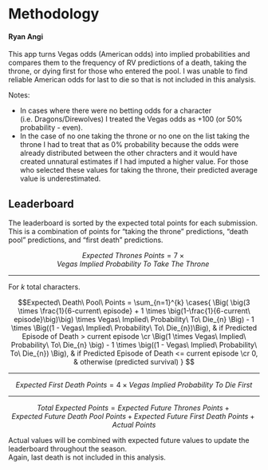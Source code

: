 # Methodology

#### Ryan Angi

This app turns Vegas odds (American odds) into implied probabilities and compares them to the frequency of RV predictions of a death, taking the throne, or dying first for those who entered the pool. I was unable to find reliable American odds for last to die so that is not included in this analysis. 

Notes:  

  + In cases where there were no betting odds for a character (i.e. Dragons/Direwolves) I treated the Vegas odds as +100 (or 50% probability - even).  
  + In the case of no one taking the throne or no one on the list taking the throne I had to treat that as 0% probability because the odds were already distributed between the other chracters and it would have created unnatural estimates if I had imputed a higher value. For those who selected these values for taking the throne, their predicted average value is underestimated.  

## Leaderboard  

The leaderboard is sorted by the expected total points for each submission. This is a combination of points for "taking the throne" predictions, "death pool" predictions, and "first death" predictions. 

$$Expected\ Thrones\ Points = 7 \times Vegas\ Implied\ Probability\ To\ Take\ The\ Throne\ $$

----

For $k$ total characters. 

$$Expected\ Death\ Pool\ Points = \sum_{n=1}^{k} \cases{
     \Big( \big(3 \times \frac{1}{6-current\ episode} + 1 \times \big(1-\frac{1}{6-current\ episode}\big)\big) \times Vegas\ Implied\ Probability\ To\ Die_{n} \Big) - 1 \times \Big((1 - Vegas\ Implied\ Probability\ To\ Die_{n})\Big), & if Predicted Episode of Death > current episode  \cr
     \Big(1 \times Vegas\ Implied\ Probability\ To\ Die_{n} \big) - 1 \times \big((1 - Vegas\ Implied\ Probability\ To\ Die_{n}) \Big),              & if Predicted Episode of Death <= current episode  \cr
     0,  & otherwise (predicted survival) 
}
$$


----

$$Expected\ First\ Death\ Points = 4 \times Vegas\ Implied\ Probability\ To\ Die\ First$$

----

$$ Total\ Expected\ Points = Expected\ Future\ Thrones\ Points + Expected\ Future\ Death\ Pool\ Points + Expected\ Future\ First\ Death\ Points + Actual\ Points $$

Actual values will be combined with expected future values to update the leaderboard throughout the season.  
Again, last death is not included in this analysis.

